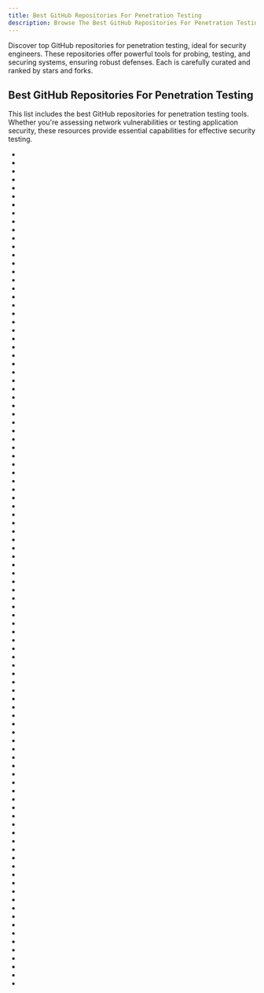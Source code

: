 ```yaml
---
title: Best GitHub Repositories For Penetration Testing
description: Browse The Best GitHub Repositories For Penetration Testing For Security Engineers. Our Repos List Are Curated Then Ranked By Stars And Forks.
---
```


Discover top GitHub repositories for penetration testing, ideal for security engineers. These repositories offer powerful tools for probing, testing, and securing systems, ensuring robust defenses. Each is carefully curated and ranked by stars and forks.

## Best GitHub Repositories For Penetration Testing

This list includes the best GitHub repositories for penetration testing tools. Whether you're assessing network vulnerabilities or testing application security, these resources provide essential capabilities for effective security testing.
- <Badge owner="Hack-with-Github" repoName="Awesome-Hacking" stars="https://img.shields.io/github/stars/Hack-with-Github/Awesome-Hacking?style=flat&logoSize=auto" forks="https://img.shields.io/github/forks/Hack-with-Github/Awesome-Hacking?style=flat&logoSize=auto"/>
- <Badge owner="swisskyrepo" repoName="PayloadsAllTheThings" stars="https://img.shields.io/github/stars/swisskyrepo/PayloadsAllTheThings?style=flat&logoSize=auto" forks="https://img.shields.io/github/forks/swisskyrepo/PayloadsAllTheThings?style=flat&logoSize=auto"/>
- <Badge owner="enaqx" repoName="awesome-pentest" stars="https://img.shields.io/github/stars/enaqx/awesome-pentest?style=flat&logoSize=auto" forks="https://img.shields.io/github/forks/enaqx/awesome-pentest?style=flat&logoSize=auto"/>
- <Badge owner="The-Art-of-Hacking" repoName="h4cker" stars="https://img.shields.io/github/stars/The-Art-of-Hacking/h4cker?style=flat&logoSize=auto" forks="https://img.shields.io/github/forks/The-Art-of-Hacking/h4cker?style=flat&logoSize=auto"/>
- <Badge owner="vitalysim" repoName="Awesome-Hacking-Resources" stars="https://img.shields.io/github/stars/vitalysim/Awesome-Hacking-Resources?style=flat&logoSize=auto" forks="https://img.shields.io/github/forks/vitalysim/Awesome-Hacking-Resources?style=flat&logoSize=auto"/>
- <Badge owner="sundowndev" repoName="hacker-roadmap" stars="https://img.shields.io/github/stars/sundowndev/hacker-roadmap?style=flat&logoSize=auto" forks="https://img.shields.io/github/forks/sundowndev/hacker-roadmap?style=flat&logoSize=auto"/>
- <Badge owner="maurosoria" repoName="dirsearch" stars="https://img.shields.io/github/stars/maurosoria/dirsearch?style=flat&logoSize=auto" forks="https://img.shields.io/github/forks/maurosoria/dirsearch?style=flat&logoSize=auto"/>
- <Badge owner="qazbnm456" repoName="awesome-web-security" stars="https://img.shields.io/github/stars/qazbnm456/awesome-web-security?style=flat&logoSize=auto" forks="https://img.shields.io/github/forks/qazbnm456/awesome-web-security?style=flat&logoSize=auto"/>
- <Badge owner="Manisso" repoName="fsociety" stars="https://img.shields.io/github/stars/Manisso/fsociety?style=flat&logoSize=auto" forks="https://img.shields.io/github/forks/Manisso/fsociety?style=flat&logoSize=auto"/>
- <Badge owner="Datalux" repoName="Osintgram" stars="https://img.shields.io/github/stars/Datalux/Osintgram?style=flat&logoSize=auto" forks="https://img.shields.io/github/forks/Datalux/Osintgram?style=flat&logoSize=auto"/>
- <Badge owner="vanhauser-thc" repoName="thc-hydra" stars="https://img.shields.io/github/stars/vanhauser-thc/thc-hydra?style=flat&logoSize=auto" forks="https://img.shields.io/github/forks/vanhauser-thc/thc-hydra?style=flat&logoSize=auto"/>
- <Badge owner="samratashok" repoName="nishang" stars="https://img.shields.io/github/stars/samratashok/nishang?style=flat&logoSize=auto" forks="https://img.shields.io/github/forks/samratashok/nishang?style=flat&logoSize=auto"/>
- <Badge owner="juliocesarfort" repoName="public-pentesting-reports" stars="https://img.shields.io/github/stars/juliocesarfort/public-pentesting-reports?style=flat&logoSize=auto" forks="https://img.shields.io/github/forks/juliocesarfort/public-pentesting-reports?style=flat&logoSize=auto"/>
- <Badge owner="We5ter" repoName="Scanners-Box" stars="https://img.shields.io/github/stars/We5ter/Scanners-Box?style=flat&logoSize=auto" forks="https://img.shields.io/github/forks/We5ter/Scanners-Box?style=flat&logoSize=auto"/>
- <Badge owner="1N3" repoName="Sn1per" stars="https://img.shields.io/github/stars/1N3/Sn1per?style=flat&logoSize=auto" forks="https://img.shields.io/github/forks/1N3/Sn1per?style=flat&logoSize=auto"/>
- <Badge owner="edoardottt" repoName="awesome-hacker-search-engines" stars="https://img.shields.io/github/stars/edoardottt/awesome-hacker-search-engines?style=flat&logoSize=auto" forks="https://img.shields.io/github/forks/edoardottt/awesome-hacker-search-engines?style=flat&logoSize=auto"/>
- <Badge owner="yogeshojha" repoName="rengine" stars="https://img.shields.io/github/stars/yogeshojha/rengine?style=flat&logoSize=auto" forks="https://img.shields.io/github/forks/yogeshojha/rengine?style=flat&logoSize=auto"/>
- <Badge owner="OWASP" repoName="wstg" stars="https://img.shields.io/github/stars/OWASP/wstg?style=flat&logoSize=auto" forks="https://img.shields.io/github/forks/OWASP/wstg?style=flat&logoSize=auto"/>
- <Badge owner="GreyDGL" repoName="PentestGPT" stars="https://img.shields.io/github/stars/GreyDGL/PentestGPT?style=flat&logoSize=auto" forks="https://img.shields.io/github/forks/GreyDGL/PentestGPT?style=flat&logoSize=auto"/>
- <Badge owner="mandiant" repoName="commando-vm" stars="https://img.shields.io/github/stars/mandiant/commando-vm?style=flat&logoSize=auto" forks="https://img.shields.io/github/forks/mandiant/commando-vm?style=flat&logoSize=auto"/>
- <Badge owner="guardicore" repoName="monkey" stars="https://img.shields.io/github/stars/guardicore/monkey?style=flat&logoSize=auto" forks="https://img.shields.io/github/forks/guardicore/monkey?style=flat&logoSize=auto"/>
- <Badge owner="Mr-xn" repoName="Penetration_Testing_POC" stars="https://img.shields.io/github/stars/Mr-xn/Penetration_Testing_POC?style=flat&logoSize=auto" forks="https://img.shields.io/github/forks/Mr-xn/Penetration_Testing_POC?style=flat&logoSize=auto"/>
- <Badge owner="trickest" repoName="cve" stars="https://img.shields.io/github/stars/trickest/cve?style=flat&logoSize=auto" forks="https://img.shields.io/github/forks/trickest/cve?style=flat&logoSize=auto"/>
- <Badge owner="A-poc" repoName="RedTeam-Tools" stars="https://img.shields.io/github/stars/A-poc/RedTeam-Tools?style=flat&logoSize=auto" forks="https://img.shields.io/github/forks/A-poc/RedTeam-Tools?style=flat&logoSize=auto"/>
- <Badge owner="daffainfo" repoName="AllAboutBugBounty" stars="https://img.shields.io/github/stars/daffainfo/AllAboutBugBounty?style=flat&logoSize=auto" forks="https://img.shields.io/github/forks/daffainfo/AllAboutBugBounty?style=flat&logoSize=auto"/>
- <Badge owner="infoslack" repoName="awesome-web-hacking" stars="https://img.shields.io/github/stars/infoslack/awesome-web-hacking?style=flat&logoSize=auto" forks="https://img.shields.io/github/forks/infoslack/awesome-web-hacking?style=flat&logoSize=auto"/>
- <Badge owner="jakejarvis" repoName="awesome-shodan-queries" stars="https://img.shields.io/github/stars/jakejarvis/awesome-shodan-queries?style=flat&logoSize=auto" forks="https://img.shields.io/github/forks/jakejarvis/awesome-shodan-queries?style=flat&logoSize=auto"/>
- <Badge owner="six2dez" repoName="reconftw" stars="https://img.shields.io/github/stars/six2dez/reconftw?style=flat&logoSize=auto" forks="https://img.shields.io/github/forks/six2dez/reconftw?style=flat&logoSize=auto"/>
- <Badge owner="rmusser01" repoName="Infosec_Reference" stars="https://img.shields.io/github/stars/rmusser01/Infosec_Reference?style=flat&logoSize=auto" forks="https://img.shields.io/github/forks/rmusser01/Infosec_Reference?style=flat&logoSize=auto"/>
- <Badge owner="S1ckB0y1337" repoName="Active-Directory-Exploitation-Cheat-Sheet" stars="https://img.shields.io/github/stars/S1ckB0y1337/Active-Directory-Exploitation-Cheat-Sheet?style=flat&logoSize=auto" forks="https://img.shields.io/github/forks/S1ckB0y1337/Active-Directory-Exploitation-Cheat-Sheet?style=flat&logoSize=auto"/>
- <Badge owner="urbanadventurer" repoName="WhatWeb" stars="https://img.shields.io/github/stars/urbanadventurer/WhatWeb?style=flat&logoSize=auto" forks="https://img.shields.io/github/forks/urbanadventurer/WhatWeb?style=flat&logoSize=auto"/>
- <Badge owner="yeahhub" repoName="Hacking-Security-Ebooks" stars="https://img.shields.io/github/stars/yeahhub/Hacking-Security-Ebooks?style=flat&logoSize=auto" forks="https://img.shields.io/github/forks/yeahhub/Hacking-Security-Ebooks?style=flat&logoSize=auto"/>
- <Badge owner="j3ssie" repoName="osmedeus" stars="https://img.shields.io/github/stars/j3ssie/osmedeus?style=flat&logoSize=auto" forks="https://img.shields.io/github/forks/j3ssie/osmedeus?style=flat&logoSize=auto"/>
- <Badge owner="onlurking" repoName="awesome-infosec" stars="https://img.shields.io/github/stars/onlurking/awesome-infosec?style=flat&logoSize=auto" forks="https://img.shields.io/github/forks/onlurking/awesome-infosec?style=flat&logoSize=auto"/>
- <Badge owner="infobyte" repoName="faraday" stars="https://img.shields.io/github/stars/infobyte/faraday?style=flat&logoSize=auto" forks="https://img.shields.io/github/forks/infobyte/faraday?style=flat&logoSize=auto"/>
- <Badge owner="OlivierLaflamme" repoName="Cheatsheet-God" stars="https://img.shields.io/github/stars/OlivierLaflamme/Cheatsheet-God?style=flat&logoSize=auto" forks="https://img.shields.io/github/forks/OlivierLaflamme/Cheatsheet-God?style=flat&logoSize=auto"/>
- <Badge owner="AzeemIdrisi" repoName="PhoneSploit-Pro" stars="https://img.shields.io/github/stars/AzeemIdrisi/PhoneSploit-Pro?style=flat&logoSize=auto" forks="https://img.shields.io/github/forks/AzeemIdrisi/PhoneSploit-Pro?style=flat&logoSize=auto"/>
- <Badge owner="LyleMi" repoName="Learn-Web-Hacking" stars="https://img.shields.io/github/stars/LyleMi/Learn-Web-Hacking?style=flat&logoSize=auto" forks="https://img.shields.io/github/forks/LyleMi/Learn-Web-Hacking?style=flat&logoSize=auto"/>
- <Badge owner="tanprathan" repoName="MobileApp-Pentest-Cheatsheet" stars="https://img.shields.io/github/stars/tanprathan/MobileApp-Pentest-Cheatsheet?style=flat&logoSize=auto" forks="https://img.shields.io/github/forks/tanprathan/MobileApp-Pentest-Cheatsheet?style=flat&logoSize=auto"/>
- <Badge owner="RhinoSecurityLabs" repoName="pacu" stars="https://img.shields.io/github/stars/RhinoSecurityLabs/pacu?style=flat&logoSize=auto" forks="https://img.shields.io/github/forks/RhinoSecurityLabs/pacu?style=flat&logoSize=auto"/>
- <Badge owner="Hack-with-Github" repoName="Free-Security-eBooks" stars="https://img.shields.io/github/stars/Hack-with-Github/Free-Security-eBooks?style=flat&logoSize=auto" forks="https://img.shields.io/github/forks/Hack-with-Github/Free-Security-eBooks?style=flat&logoSize=auto"/>
- <Badge owner="Ullaakut" repoName="cameradar" stars="https://img.shields.io/github/stars/Ullaakut/cameradar?style=flat&logoSize=auto" forks="https://img.shields.io/github/forks/Ullaakut/cameradar?style=flat&logoSize=auto"/>
- <Badge owner="arismelachroinos" repoName="lscript" stars="https://img.shields.io/github/stars/arismelachroinos/lscript?style=flat&logoSize=auto" forks="https://img.shields.io/github/forks/arismelachroinos/lscript?style=flat&logoSize=auto"/>
- <Badge owner="coreb1t" repoName="awesome-pentest-cheat-sheets" stars="https://img.shields.io/github/stars/coreb1t/awesome-pentest-cheat-sheets?style=flat&logoSize=auto" forks="https://img.shields.io/github/forks/coreb1t/awesome-pentest-cheat-sheets?style=flat&logoSize=auto"/>
- <Badge owner="Arachni" repoName="arachni" stars="https://img.shields.io/github/stars/Arachni/arachni?style=flat&logoSize=auto" forks="https://img.shields.io/github/forks/Arachni/arachni?style=flat&logoSize=auto"/>
- <Badge owner="t3l3machus" repoName="Villain" stars="https://img.shields.io/github/stars/t3l3machus/Villain?style=flat&logoSize=auto" forks="https://img.shields.io/github/forks/t3l3machus/Villain?style=flat&logoSize=auto"/>
- <Badge owner="OWASP" repoName="Nettacker" stars="https://img.shields.io/github/stars/OWASP/Nettacker?style=flat&logoSize=auto" forks="https://img.shields.io/github/forks/OWASP/Nettacker?style=flat&logoSize=auto"/>
- <Badge owner="scipag" repoName="vulscan" stars="https://img.shields.io/github/stars/scipag/vulscan?style=flat&logoSize=auto" forks="https://img.shields.io/github/forks/scipag/vulscan?style=flat&logoSize=auto"/>
- <Badge owner="leebaird" repoName="discover" stars="https://img.shields.io/github/stars/leebaird/discover?style=flat&logoSize=auto" forks="https://img.shields.io/github/forks/leebaird/discover?style=flat&logoSize=auto"/>
- <Badge owner="zan8in" repoName="afrog" stars="https://img.shields.io/github/stars/zan8in/afrog?style=flat&logoSize=auto" forks="https://img.shields.io/github/forks/zan8in/afrog?style=flat&logoSize=auto"/>
- <Badge owner="may215" repoName="awesome-termux-hacking" stars="https://img.shields.io/github/stars/may215/awesome-termux-hacking?style=flat&logoSize=auto" forks="https://img.shields.io/github/forks/may215/awesome-termux-hacking?style=flat&logoSize=auto"/>
- <Badge owner="mishakorzik" repoName="AllHackingTools" stars="https://img.shields.io/github/stars/mishakorzik/AllHackingTools?style=flat&logoSize=auto" forks="https://img.shields.io/github/forks/mishakorzik/AllHackingTools?style=flat&logoSize=auto"/>
- <Badge owner="techchipnet" repoName="CamPhish" stars="https://img.shields.io/github/stars/techchipnet/CamPhish?style=flat&logoSize=auto" forks="https://img.shields.io/github/forks/techchipnet/CamPhish?style=flat&logoSize=auto"/>
- <Badge owner="jekil" repoName="awesome-hacking" stars="https://img.shields.io/github/stars/jekil/awesome-hacking?style=flat&logoSize=auto" forks="https://img.shields.io/github/forks/jekil/awesome-hacking?style=flat&logoSize=auto"/>
- <Badge owner="t3l3machus" repoName="hoaxshell" stars="https://img.shields.io/github/stars/t3l3machus/hoaxshell?style=flat&logoSize=auto" forks="https://img.shields.io/github/forks/t3l3machus/hoaxshell?style=flat&logoSize=auto"/>
- <Badge owner="dafthack" repoName="MailSniper" stars="https://img.shields.io/github/stars/dafthack/MailSniper?style=flat&logoSize=auto" forks="https://img.shields.io/github/forks/dafthack/MailSniper?style=flat&logoSize=auto"/>
- <Badge owner="codingo" repoName="NoSQLMap" stars="https://img.shields.io/github/stars/codingo/NoSQLMap?style=flat&logoSize=auto" forks="https://img.shields.io/github/forks/codingo/NoSQLMap?style=flat&logoSize=auto"/>
- <Badge owner="jonaslejon" repoName="malicious-pdf" stars="https://img.shields.io/github/stars/jonaslejon/malicious-pdf?style=flat&logoSize=auto" forks="https://img.shields.io/github/forks/jonaslejon/malicious-pdf?style=flat&logoSize=auto"/>
- <Badge owner="0xsyr0" repoName="OSCP" stars="https://img.shields.io/github/stars/0xsyr0/OSCP?style=flat&logoSize=auto" forks="https://img.shields.io/github/forks/0xsyr0/OSCP?style=flat&logoSize=auto"/>
- <Badge owner="0x4D31" repoName="awesome-oscp" stars="https://img.shields.io/github/stars/0x4D31/awesome-oscp?style=flat&logoSize=auto" forks="https://img.shields.io/github/forks/0x4D31/awesome-oscp?style=flat&logoSize=auto"/>
- <Badge owner="e-m-b-a" repoName="emba" stars="https://img.shields.io/github/stars/e-m-b-a/emba?style=flat&logoSize=auto" forks="https://img.shields.io/github/forks/e-m-b-a/emba?style=flat&logoSize=auto"/>
- <Badge owner="Samsar4" repoName="Ethical-Hacking-Labs" stars="https://img.shields.io/github/stars/Samsar4/Ethical-Hacking-Labs?style=flat&logoSize=auto" forks="https://img.shields.io/github/forks/Samsar4/Ethical-Hacking-Labs?style=flat&logoSize=auto"/>
- <Badge owner="mgeeky" repoName="Penetration-Testing-Tools" stars="https://img.shields.io/github/stars/mgeeky/Penetration-Testing-Tools?style=flat&logoSize=auto" forks="https://img.shields.io/github/forks/mgeeky/Penetration-Testing-Tools?style=flat&logoSize=auto"/>
- <Badge owner="opsdisk" repoName="the_cyber_plumbers_handbook" stars="https://img.shields.io/github/stars/opsdisk/the_cyber_plumbers_handbook?style=flat&logoSize=auto" forks="https://img.shields.io/github/forks/opsdisk/the_cyber_plumbers_handbook?style=flat&logoSize=auto"/>
- <Badge owner="hassnainfareed" repoName="awesome-ethical-hacking-resources" stars="https://img.shields.io/github/stars/hassnainfareed/awesome-ethical-hacking-resources?style=flat&logoSize=auto" forks="https://img.shields.io/github/forks/hassnainfareed/awesome-ethical-hacking-resources?style=flat&logoSize=auto"/>
- <Badge owner="flipkart-incubator" repoName="Astra" stars="https://img.shields.io/github/stars/flipkart-incubator/Astra?style=flat&logoSize=auto" forks="https://img.shields.io/github/forks/flipkart-incubator/Astra?style=flat&logoSize=auto"/>
- <Badge owner="rewardone" repoName="OSCPRepo" stars="https://img.shields.io/github/stars/rewardone/OSCPRepo?style=flat&logoSize=auto" forks="https://img.shields.io/github/forks/rewardone/OSCPRepo?style=flat&logoSize=auto"/>
- <Badge owner="Integration-IT" repoName="Active-Directory-Exploitation-Cheat-Sheet" stars="https://img.shields.io/github/stars/Integration-IT/Active-Directory-Exploitation-Cheat-Sheet?style=flat&logoSize=auto" forks="https://img.shields.io/github/forks/Integration-IT/Active-Directory-Exploitation-Cheat-Sheet?style=flat&logoSize=auto"/>
- <Badge owner="Voorivex" repoName="pentest-guide" stars="https://img.shields.io/github/stars/Voorivex/pentest-guide?style=flat&logoSize=auto" forks="https://img.shields.io/github/forks/Voorivex/pentest-guide?style=flat&logoSize=auto"/>
- <Badge owner="gkbrk" repoName="slowloris" stars="https://img.shields.io/github/stars/gkbrk/slowloris?style=flat&logoSize=auto" forks="https://img.shields.io/github/forks/gkbrk/slowloris?style=flat&logoSize=auto"/>
- <Badge owner="wtsxDev" repoName="Penetration-Testing" stars="https://img.shields.io/github/stars/wtsxDev/Penetration-Testing?style=flat&logoSize=auto" forks="https://img.shields.io/github/forks/wtsxDev/Penetration-Testing?style=flat&logoSize=auto"/>
- <Badge owner="0xsyr0" repoName="Awesome-Cybersecurity-Handbooks" stars="https://img.shields.io/github/stars/0xsyr0/Awesome-Cybersecurity-Handbooks?style=flat&logoSize=auto" forks="https://img.shields.io/github/forks/0xsyr0/Awesome-Cybersecurity-Handbooks?style=flat&logoSize=auto"/>
- <Badge owner="pwndoc" repoName="pwndoc" stars="https://img.shields.io/github/stars/pwndoc/pwndoc?style=flat&logoSize=auto" forks="https://img.shields.io/github/forks/pwndoc/pwndoc?style=flat&logoSize=auto"/>
- <Badge owner="gh0stkey" repoName="Web-Fuzzing-Box" stars="https://img.shields.io/github/stars/gh0stkey/Web-Fuzzing-Box?style=flat&logoSize=auto" forks="https://img.shields.io/github/forks/gh0stkey/Web-Fuzzing-Box?style=flat&logoSize=auto"/>
- <Badge owner="codingo" repoName="Reconnoitre" stars="https://img.shields.io/github/stars/codingo/Reconnoitre?style=flat&logoSize=auto" forks="https://img.shields.io/github/forks/codingo/Reconnoitre?style=flat&logoSize=auto"/>
- <Badge owner="OWASP" repoName="owasp-masvs" stars="https://img.shields.io/github/stars/OWASP/owasp-masvs?style=flat&logoSize=auto" forks="https://img.shields.io/github/forks/OWASP/owasp-masvs?style=flat&logoSize=auto"/>
- <Badge owner="safebuffer" repoName="vulnerable-AD" stars="https://img.shields.io/github/stars/safebuffer/vulnerable-AD?style=flat&logoSize=auto" forks="https://img.shields.io/github/forks/safebuffer/vulnerable-AD?style=flat&logoSize=auto"/>
- <Badge owner="thehackingsage" repoName="hacktronian" stars="https://img.shields.io/github/stars/thehackingsage/hacktronian?style=flat&logoSize=auto" forks="https://img.shields.io/github/forks/thehackingsage/hacktronian?style=flat&logoSize=auto"/>
- <Badge owner="sabri-zaki" repoName="EasY_HaCk" stars="https://img.shields.io/github/stars/sabri-zaki/EasY_HaCk?style=flat&logoSize=auto" forks="https://img.shields.io/github/forks/sabri-zaki/EasY_HaCk?style=flat&logoSize=auto"/>
- <Badge owner="BishopFox" repoName="cloudfox" stars="https://img.shields.io/github/stars/BishopFox/cloudfox?style=flat&logoSize=auto" forks="https://img.shields.io/github/forks/BishopFox/cloudfox?style=flat&logoSize=auto"/>
- <Badge owner="CedArctic" repoName="DigiSpark-Scripts" stars="https://img.shields.io/github/stars/CedArctic/DigiSpark-Scripts?style=flat&logoSize=auto" forks="https://img.shields.io/github/forks/CedArctic/DigiSpark-Scripts?style=flat&logoSize=auto"/>
- <Badge owner="ThePorgs" repoName="Exegol" stars="https://img.shields.io/github/stars/ThePorgs/Exegol?style=flat&logoSize=auto" forks="https://img.shields.io/github/forks/ThePorgs/Exegol?style=flat&logoSize=auto"/>
- <Badge owner="ssl" repoName="ezXSS" stars="https://img.shields.io/github/stars/ssl/ezXSS?style=flat&logoSize=auto" forks="https://img.shields.io/github/forks/ssl/ezXSS?style=flat&logoSize=auto"/>
- <Badge owner="JohnTroony" repoName="php-webshells" stars="https://img.shields.io/github/stars/JohnTroony/php-webshells?style=flat&logoSize=auto" forks="https://img.shields.io/github/forks/JohnTroony/php-webshells?style=flat&logoSize=auto"/>
- <Badge owner="lefayjey" repoName="linWinPwn" stars="https://img.shields.io/github/stars/lefayjey/linWinPwn?style=flat&logoSize=auto" forks="https://img.shields.io/github/forks/lefayjey/linWinPwn?style=flat&logoSize=auto"/>
- <Badge owner="cytopia" repoName="pwncat" stars="https://img.shields.io/github/stars/cytopia/pwncat?style=flat&logoSize=auto" forks="https://img.shields.io/github/forks/cytopia/pwncat?style=flat&logoSize=auto"/>
- <Badge owner="0xInfection" repoName="TIDoS-Framework" stars="https://img.shields.io/github/stars/0xInfection/TIDoS-Framework?style=flat&logoSize=auto" forks="https://img.shields.io/github/forks/0xInfection/TIDoS-Framework?style=flat&logoSize=auto"/>
- <Badge owner="skavngr" repoName="rapidscan" stars="https://img.shields.io/github/stars/skavngr/rapidscan?style=flat&logoSize=auto" forks="https://img.shields.io/github/forks/skavngr/rapidscan?style=flat&logoSize=auto"/>
- <Badge owner="ihebski" repoName="A-Red-Teamer-diaries" stars="https://img.shields.io/github/stars/ihebski/A-Red-Teamer-diaries?style=flat&logoSize=auto" forks="https://img.shields.io/github/forks/ihebski/A-Red-Teamer-diaries?style=flat&logoSize=auto"/>
- <Badge owner="danieldurnea" repoName="FBI-tools" stars="https://img.shields.io/github/stars/danieldurnea/FBI-tools?style=flat&logoSize=auto" forks="https://img.shields.io/github/forks/danieldurnea/FBI-tools?style=flat&logoSize=auto"/>
- <Badge owner="Hacking-the-Cloud" repoName="hackingthe.cloud" stars="https://img.shields.io/github/stars/Hacking-the-Cloud/hackingthe.cloud?style=flat&logoSize=auto" forks="https://img.shields.io/github/forks/Hacking-the-Cloud/hackingthe.cloud?style=flat&logoSize=auto"/>
- <Badge owner="praetorian-inc" repoName="noseyparker" stars="https://img.shields.io/github/stars/praetorian-inc/noseyparker?style=flat&logoSize=auto" forks="https://img.shields.io/github/forks/praetorian-inc/noseyparker?style=flat&logoSize=auto"/>
- <Badge owner="initstring" repoName="cloud_enum" stars="https://img.shields.io/github/stars/initstring/cloud_enum?style=flat&logoSize=auto" forks="https://img.shields.io/github/forks/initstring/cloud_enum?style=flat&logoSize=auto"/>
- <Badge owner="D4Vinci" repoName="One-Lin3r" stars="https://img.shields.io/github/stars/D4Vinci/One-Lin3r?style=flat&logoSize=auto" forks="https://img.shields.io/github/forks/D4Vinci/One-Lin3r?style=flat&logoSize=auto"/>
- <Badge owner="MichaelGrafnetter" repoName="DSInternals" stars="https://img.shields.io/github/stars/MichaelGrafnetter/DSInternals?style=flat&logoSize=auto" forks="https://img.shields.io/github/forks/MichaelGrafnetter/DSInternals?style=flat&logoSize=auto"/>
- <Badge owner="jtesta" repoName="ssh-mitm" stars="https://img.shields.io/github/stars/jtesta/ssh-mitm?style=flat&logoSize=auto" forks="https://img.shields.io/github/forks/jtesta/ssh-mitm?style=flat&logoSize=auto"/>
- <Badge owner="SECFORCE" repoName="sparta" stars="https://img.shields.io/github/stars/SECFORCE/sparta?style=flat&logoSize=auto" forks="https://img.shields.io/github/forks/SECFORCE/sparta?style=flat&logoSize=auto"/>
- <Badge owner="bitbrute" repoName="evillimiter" stars="https://img.shields.io/github/stars/bitbrute/evillimiter?style=flat&logoSize=auto" forks="https://img.shields.io/github/forks/bitbrute/evillimiter?style=flat&logoSize=auto"/>
- <Badge owner="Ch0pin" repoName="medusa" stars="https://img.shields.io/github/stars/Ch0pin/medusa?style=flat&logoSize=auto" forks="https://img.shields.io/github/forks/Ch0pin/medusa?style=flat&logoSize=auto"/>
- <Badge owner="ASHWIN990" repoName="ADB-Toolkit" stars="https://img.shields.io/github/stars/ASHWIN990/ADB-Toolkit?style=flat&logoSize=auto" forks="https://img.shields.io/github/forks/ASHWIN990/ADB-Toolkit?style=flat&logoSize=auto"/>